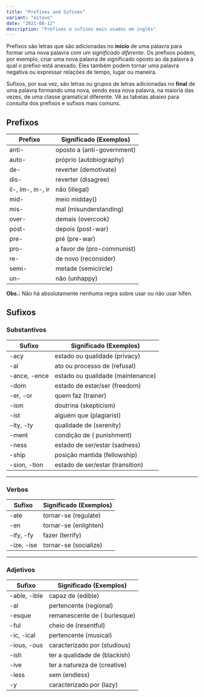 ```yaml
---
title: "Prefixes and Sufixes"
variant: "oitavo"
date: "2021-08-12"
description: "Prefixos e sufixos mais usados em inglês"
---
```


Prefixos são letras que são adicionadas no **início** de uma palavra para formar uma nova palavra com um _significado diferente_. Os prefixos podem, por exemplo, criar uma nova palavra de significado oposto ao da palavra à qual o prefixo está anexado. Eles também podem tornar uma palavra negativa ou expressar relações de tempo, lugar ou maneira.

Sufixos, por sua vez, são letras ou grupos de letras adicionadas no **final** de uma palavra formando uma nova, sendo essa nova palavra, na maioria das vezes, de uma classe gramatical diferente. Vê as tabelas abaixo para consulta dos prefixos e sufixos mais comuns.

## Prefixos

| Prefixo           | Significado (Exemplos)     |
| ----------------- | -------------------------- |
| anti-             | oposto a (anti-government) |
| auto-             | próprio (autobiography)    |
| de-               | reverter (demotivate)      |
| dis-              | reverter (disagree)        |
| il-, im-, in-, ir | não (illegal)              |
| mid-              | meio midday()              |
| mis-              | mal (misunderstanding)     |
| over-             | demais (overcook)          |
| post-             | depois (post-war)          |
| pre-              | pré (pre-war)              |
| pro-              | a favor de (pro-communist) |
| re-               | de novo (reconsider)       |
| semi-             | metade (semicircle)        |
| un-               | não (unhappy)              |

**Obs.:** Não há absolutamente nenhuma regra sobre usar ou não usar hífen.

## Sufixos

### Substantivos

| Sufixo       | Significado (Exemplos)            |
| ------------ | --------------------------------- |
| -acy         | estado ou qualidade (privacy)     |
| -al          | ato ou processo de (refusal)      |
| -ance, -ence | estado ou qualidade (maintenance) |
| -dom         | estado de estar/ser (freedom)     |
| -er, -or     | quem faz (trainer)                |
| -ism         | doutrina (skepticism)             |
| -ist         | alguém que (plagiarist)           |
| -ity, -ty    | qualidade de (serenity)           |
| -ment        | condição de ( punishment)         |
| -ness        | estado de ser/estar (sadness)     |
| -ship        | posição mantida (fellowship)      |
| -sion, -tion | estado de ser/estar (transition)  |

<hr />

### Verbos

| Sufixo     | Significado (Exemplos) |
| ---------- | ---------------------- |
| -ate       | tornar-se (regulate)   |
| -en        | tornar-se (enlighten)  |
| -ify, -fy  | fazer (terrify)        |
| -ize, -ise | tornar-se (socialize)  |

<hr />

### Adjetivos

| Sufixo       | Significado (Exemplos)        |
| ------------ | ----------------------------- |
| -able, -ible | capaz de (edible)             |
| -al          | pertencente (regional)        |
| -esque       | remanescente de ( burlesque)  |
| -ful         | cheio de (resentful)          |
| -ic, -ical   | pertencente (musical)         |
| -ious, -ous  | caracterizado por (studious)  |
| -ish         | ter a qualidade de (blackish) |
| -ive         | ter a natureza de (creative)  |
| -less        | sem (endless)                 |
| -y           | caracterizado por (lazy)      |
